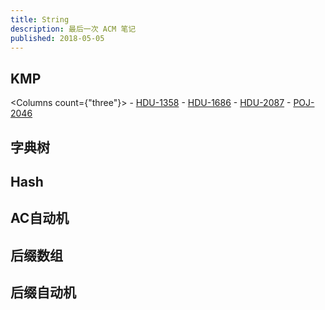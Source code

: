 ```yaml
---
title: String
description: 最后一次 ACM 笔记
published: 2018-05-05
---
```




## KMP

  <Columns count={"three"}>
    - [HDU-1358](http://acm.hdu.edu.cn/showproblem.php?pid=1358)
    - [HDU-1686](http://acm.hdu.edu.cn/showproblem.php?pid=1686)
    - [HDU-2087](http://acm.hdu.edu.cn/showproblem.php?pid=2087)
    - [POJ-2046](http://poj.org/problem?id=2046)
  </Columns>

## 字典树

## Hash

## AC自动机

## 后缀数组

## 后缀自动机



